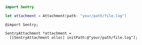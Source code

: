 ```swift {tabTitle:"Swift"}
import Sentry

let attachment = Attachment(path: "your/path/file.log")
```

```objc {tabTitle:"Objective-C"}
@import Sentry;

SentryAttachment *attachment =
  [[SentryAttachment alloc] initPath:@"your/path/file.log"];
```

